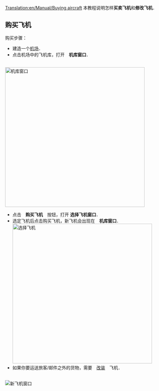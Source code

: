 [[Translation:en/Manual/Buying aircraft]]
{{zh/Manual/Tutorial/教程}}
本教程说明怎样'''买卖飞机'''和'''修改飞机'''．

== 购买飞机 ==
购买步骤：
* 建造一个[[zh/Manual/教程/建造机场|机场]]．
* 点击机场中的飞机库，打开　'''机库窗口'''．
<br/>[[File:en/Manual/Step1aircraft.png|none|thumb|450px|机库窗口]]
* 点击　'''购买飞机'''　按钮，打开 '''选择飞机窗口'''．
* 选定飞机后点击购买飞机，新飞机会出现在　'''机库窗口'''．<br/>[[File:en/Manual/Step3aircraft.png|none|thumb|450px|选择飞机]]
* 如果你要运送旅客/邮件之外的货物，需要　[[zh/Manual/教程/运输工具改装|改装]]　飞机．
<br/>[[File:en/Manual/Step4aircraft.png|none|frame|新飞机窗口]]